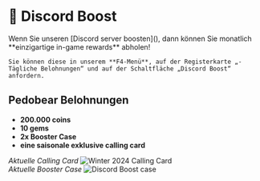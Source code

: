 
# 💎 Discord Boost

<Callout type="info" emoji="ℹ️">
    Wenn Sie unseren [Discord server boosten](<https://discord.gg/holtyx>), dann können Sie monatlich **einzigartige in-game rewards** abholen!  

    Sie können diese in unserem **F4-Menü**, auf der Registerkarte „-Tägliche Belohnungen“ und auf der Schaltfläche „Discord Boost“ anfordern.
</Callout>

## Pedobear Belohnungen
- **200.000 coins**
- **10 gems**
- **2x Booster Case**
- **eine saisonale exklusive calling card**  

*Aktuelle Calling Card*
![Winter 2024 Calling Card](/gmod/discord_booster_w2024.gif)
<br />
*Aktuelle Booster Case*
<Image src="/gmod/boost_case.png" alt="Discord Boost case" width={500} height={500} />
